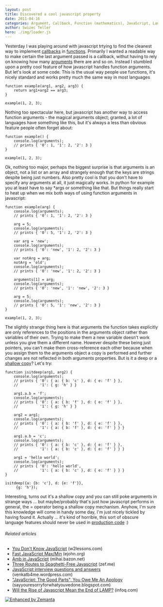 ```yaml
---
layout: post
title: Discovered a cool javascript property
date: 2011-04-16
categories: Argument, Callback, Function (mathematics), JavaScript, Languages, Programming
author: Swizec Teller
hero: ./img/loader.js
---
```


Yesterday I was playing around with javascript trtying to find the cleanest way to implement [callbacks](http://en.wikipedia.org/wiki/Callback_%28computer_programming%29 "Callback (computer programming)") in [functions](http://en.wikipedia.org/wiki/Function_%28mathematics%29 "Function (mathematics)"). Primarily I wanted a readable way to make certain the last argument passed is a callback, withut having to rely on knowing how many [arguments](http://en.wikipedia.org/wiki/Argument "Argument") there are and so on. Instead I stumbled upon a pretty cool feature of how javascript handles function arguments. But let's look at some code. This is the usual way people use functions, it's nicely standard and works pretty much the same way in most languages

    function example(arg1, arg2, arg3) {
        return arg1+arg2 == arg3;
    }

    example(1, 2, 3);

Nothing too spectacular here, but javascript has another way to access function arguments - the magical arguments object; granted, a lot of languages have something like this, but it's always a less than obvious feature people often forget about:

    function example() {
        console.log(arguments);
        // prints { '0': 1, '1': 2, '2': 3 }
    }

    example(1, 2, 3);

Ok, nothing too major, perhaps the biggest surprise is that arguments is an object, not a list or an array and strangely enough that the keys are strings despite being just numbers. Also pretty cool is that you don't have to specify any arguments at all, it just magically works. In python for example you at least have to say \*args or something like that. But things really start to heat up when we mix both ways of using function arguments in javascript:

    function example(arg) {
        console.log(arguments);
        // prints { '0': 1, '1': 2, '2': 3 }

        arg = 5;
        console.log(arguments);
        // prints { '0': 5, '1': 2, '2': 3 }

        var arg = 'new';
        console.log(arguments);
        // prints { '0': 'new', '1': 2, '2': 3 }

        var notArg = arg;
        notArg = 'old';
        console.log(arguments);
        // prints { '0': 'new', '1': 2, '2': 3 }

        arguments[1] = arg;
        console.log(arguments);
        // prints { '0': 'new', '1': 'new', '2': 3 }

        arg = 5;
        console.log(arguments);
        // prints { '0': 5, '1': 'new', '2': 3 }
    }

    example(1, 2, 3);

The slightly strange thing here is that arguments the function takes explicitly are only references to the positions in the arguments object rather than variables of their own. Trying to make them a new variable doesn't work unless you give them a different name. However despite these being just pointers, you can't make them cross-reference each other because when you assign them to the arguments object a copy is performed and further changes are not reflected in both arguments properties. But is it a deep or a [shallow copy](http://en.wikipedia.org/wiki/Object_copy "Object copy")? Let's try:

    function isitdeep(arg1, arg2) {
        console.log(arguments);
        // prints { '0': { a: { b: 'c' }, d: { e: 'f' } },
        //          '1': { g: 'h' } }

        arg1.a.b = 'f';
        console.log(arguments);
        // prints { '0': { a: { b: 'f' }, d: { e: 'f' } },
        //          '1': { g: 'h' } }

        arg2 = arg1;
        console.log(arguments);
        // prints { '0': { a: { b: 'f' }, d: { e: 'f' } },
        //          '1': { a: { b: 'f' }, d: { e: 'f' } } }

        arg1.a.b = 'c';
        console.log(arguments);
        // prints { '0': { a: { b: 'c' }, d: { e: 'f' } },
        //          '1': { a: { b: 'c' }, d: { e: 'f' } } }

        arg1 = 'hello world';
        console.log(arguments);
        // prints { '0': 'hello world',
        //          '1': { a: { b: 'c' }, d: { e: 'f' } } }
    }

    isitdeep({a: {b: 'c'}, d: {e: 'f'}},
    	 {g: 'h'});

Interesting, turns out it's a shallow copy and you can still poke arguments in strange ways ... but maybe/probably that's just how javascript performs in general, the = operator being a shallow copy mechanism. Anyhow, I'm sure this knowledge will come in handy some day, I'm just nicely tickled by having found it. Actually ... it's kind of horrible, this sort of obscure language features should never be used in [production code](http://en.wikipedia.org/wiki/Motion_Picture_Production_Code "Motion Picture Production Code") :)

###### Related articles

-   [You Don't Know JavaScript](http://www.w2lessons.com/2011/04/you-dont-know-javascript.html) (w2lessons.com)
-   [Fast JavaScript Max/Min](http://ejohn.org/blog/fast-javascript-maxmin/) (ejohn.org)
-   [Amb in JavaScript](http://mihai.bazon.net/blog/amb-in-javascript) (mihai.bazon.net)
-   [Three Routes to Spaghetti-Free Javascript](http://zef.me/3715/three-routes-to-spaghetti-free-javascript) (zef.me)
-   [JavaScript interview questions and answers](http://venkatb4me.wordpress.com/2011/03/23/javascript-interview-questions-and-answers/) (venkatb4me.wordpress.com)
-   ["JavaScript: The Good Parts", You Owe Me An Apology](http://sayyouresorryforwhatyouvedone.blogspot.com/2011/04/douglas-crockford-for-javascript-good.html) (sayyouresorryforwhatyouvedone.blogspot.com)
-   [Will the Rise of Javascript Mean the End of LAMP?](http://www.infoq.com/news/2011/04/javascript-lamp) (infoq.com)

[![Enhanced by Zemanta](http://img.zemanta.com/zemified_e.png?x-id=1f7fa21d-b33c-4405-9a6f-c5c9e51030ef)](http://www.zemanta.com/ "Enhanced by Zemanta")
